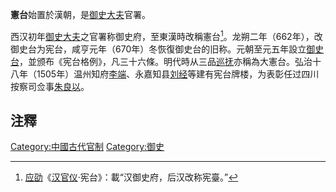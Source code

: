 '''憲台'''始置於漢朝，是[[御史大夫|御史大夫]]官署。

西汉初年[[御史大夫|御史大夫]]之官署称御史府，至東漢時改稱憲台<ref>[[应劭|应劭]]《[[汉官仪|汉官仪]]·宪台》：載“汉御史府，后汉改称宪臺。”</ref>。龙朔二年（662年），改御史台为宪台，咸亨元年（670年）冬恢復御史台的旧称。元朝至元五年設立[[御史台|御史台]]，並颁布《宪台格例》，凡三十六條。明代時从三品[[巡抚|巡抚]]亦稱為大憲台。弘治十八年（1505年）温州知府[[李端|李端]]、永嘉知县[[刘经|刘经]]等建有宪台牌楼，为表彰任过四川按察司佥事[[朱良以|朱良以]]。

==注釋==
{{reflist}}
[[Category:中國古代官制|Category:中國古代官制]]
[[Category:御史|Category:御史]]